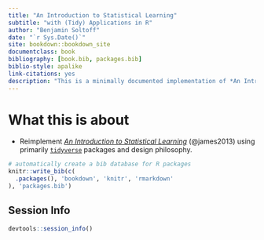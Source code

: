 ```yaml
--- 
title: "An Introduction to Statistical Learning"
subtitle: "with (Tidy) Applications in R"
author: "Benjamin Soltoff"
date: "`r Sys.Date()`"
site: bookdown::bookdown_site
documentclass: book
bibliography: [book.bib, packages.bib]
biblio-style: apalike
link-citations: yes
description: "This is a minimally documented implementation of *An Introduction to Statistical Learning* using a `tidyverse` philosophy for all the applications in R."
---
```


# What this is about

* Reimplement [*An Introduction to Statistical Learning*](http://www-bcf.usc.edu/~gareth/ISL/) (@james2013) using primarily [`tidyverse`](https://www.tidyverse.org/) packages and design philosophy.

```r
# automatically create a bib database for R packages
knitr::write_bib(c(
  .packages(), 'bookdown', 'knitr', 'rmarkdown'
), 'packages.bib')
```

## Session Info

```r
devtools::session_info()
```
